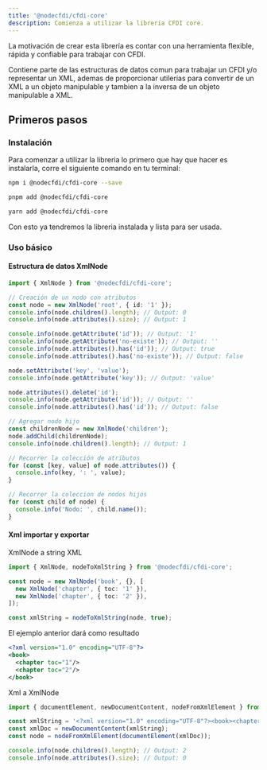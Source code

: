 ```yaml
---
title: '@nodecfdi/cfdi-core'
description: Comienza a utilizar la libreria CFDI core.
---
```



La motivación de crear esta librería es contar con una herramienta flexible, rápida y confiable para
trabajar con CFDI.

Contiene parte de las estructuras de datos comun para trabajar un CFDI y/o representar un XML,
ademas de proporcionar utilerias para convertir de un XML a un objeto manipulable y tambien a la
inversa de un objeto manipulable a XML.

## Primeros pasos

### Instalación

Para comenzar a utilizar la libreria lo primero que hay que hacer es instalarla, corre el siguiente
comando en tu terminal:

<Tabs syncKey="pkg">
<TabItem label="npm">

```sh
npm i @nodecfdi/cfdi-core --save
```

</TabItem>
<TabItem label="pnpm">

```sh
pnpm add @nodecfdi/cfdi-core
```

</TabItem>
<TabItem label="Yarn">

```sh
yarn add @nodecfdi/cfdi-core
```

</TabItem>
</Tabs>

Con esto ya tendremos la libreria instalada y lista para ser usada.

### Uso básico

#### Estructura de datos XmlNode

```ts
import { XmlNode } from '@nodecfdi/cfdi-core';

// Creación de un nodo con atributos
const node = new XmlNode('root', { id: '1' });
console.info(node.children().length); // Output: 0
console.info(node.attributes().size); // Output: 1

console.info(node.getAttribute('id')); // Output: '1'
console.info(node.getAttribute('no-existe')); // Output: ''
console.info(node.attributes().has('id')); // Output: true
console.info(node.attributes().has('no-existe')); // Output: false

node.setAttribute('key', 'value');
console.info(node.getAttribute('key')); // Output: 'value'

node.attributes().delete('id');
console.info(node.getAttribute('id')); // Output: ''
console.info(node.attributes().has('id')); // Output: false

// Agregar nodo hijo
const childrenNode = new XmlNode('children');
node.addChild(childrenNode);
console.info(node.children().length); // Output: 1

// Recorrer la colección de atributos
for (const [key, value] of node.attributes()) {
  console.info(key, ': ', value);
}

// Recorrer la coleccion de nodos hijos
for (const child of node) {
  console.info('Nodo: ', child.name());
}
```

#### Xml importar y exportar

XmlNode a string XML

```ts
import { XmlNode, nodeToXmlString } from '@nodecfdi/cfdi-core';

const node = new XmlNode('book', {}, [
  new XmlNode('chapter', { toc: '1' }),
  new XmlNode('chapter', { toc: '2' }),
]);

const xmlString = nodeToXmlString(node, true);
```

El ejemplo anterior dará como resultado

```xml
<?xml version="1.0" encoding="UTF-8"?>
<book>
  <chapter toc="1"/>
  <chapter toc="2"/>
</book>
```

Xml a XmlNode

```ts
import { documentElement, newDocumentContent, nodeFromXmlElement } from '@nodecfdi/cfdi-core';

const xmlString = '<?xml version="1.0" encoding="UTF-8"?><book><chapter toc="1"/><chapter toc="2"/></book>'
const xmlDoc = newDocumentContent(xmlString);
const node = nodeFromXmlElement(documentElement(xmlDoc));

console.info(node.children().length); // Output: 2
console.info(node.attributes().size); // Output: 0
```
